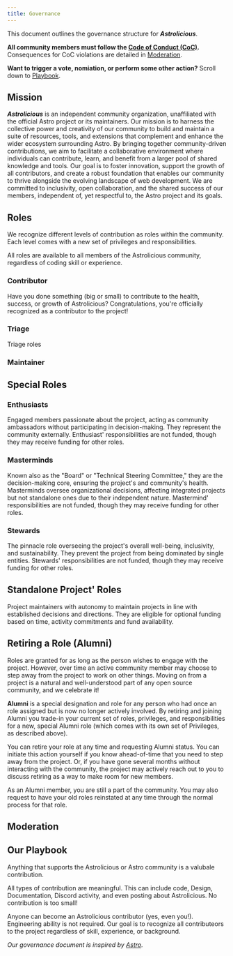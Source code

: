 ```yaml
---
title: Governance
---
```


This document outlines the governance structure for _**Astrolicious**_.

**All community members must follow the [Code of Conduct (CoC)](https://github.com/astrolicious/.github/blob/main/.github/CODE_OF_CONDUCT.md).**
Consequences for CoC violations are detailed in [Moderation](#moderation).

**Want to trigger a vote, nomiation, or perform some other action?**
Scroll down to [Playbook](#playbook).

## Mission

_**Astrolicious**_ is an independent community organization, unaffiliated with the official Astro project or its maintainers. Our mission is to harness the collective power and creativity of our community to build and maintain a suite of resources, tools, and extensions that complement and enhance the wider ecosystem surrounding Astro. By bringing together community-driven contributions, we aim to facilitate a collaborative environment where individuals can contribute, learn, and benefit from a larger pool of shared knowledge and tools. Our goal is to foster innovation, support the growth of all contributors, and create a robust foundation that enables our community to thrive alongside the evolving landscape of web development. We are committed to inclusivity, open collaboration, and the shared success of our members, independent of, yet respectful to, the Astro project and its goals.

## Roles

We recognize different levels of contribution as roles within the community. Each level comes with a new set of privileges and responsibilities.

All roles are available to all members of the Astrolicious community, regardless of coding skill or experience.

### Contributor

Have you done something (big or small) to contribute to the health, success, or growth of Astrolicious? Congratulations, you're officially recognized as a contributor to the project!

### Triage

Triage roles

### Maintainer

## Special Roles

### Enthusiasts

Engaged members passionate about the project, acting as community ambassadors without participating in decision-making. They represent the community externally. Enthusiast' responsibilities are not funded, though they may receive funding for other roles.

### Masterminds

Known also as the "Board" or "Technical Steering Committee," they are the decision-making core, ensuring the project's and community's health. Masterminds oversee organizational decisions, affecting integrated projects but not standalone ones due to their independent nature. Mastermind' responsibilities are not funded, though they may receive funding for other roles.

### Stewards

The pinnacle role overseeing the project's overall well-being, inclusivity, and sustainability. They prevent the project from being dominated by single entities. Stewards' responsibilities are not funded, though they may receive funding for other roles.

## Standalone Project' Roles
Project maintainers with autonomy to maintain projects in line with established decisions and directions. They are eligible for optional funding based on time, activity commitments and fund availability.

## Retiring a Role (Alumni)

Roles are granted for as long as the person wishes to engage with the project. However, over time an active community member may choose to step away from the project to work on other things. Moving on from a project is a natural and well-understood part of any open source community, and we celebrate it!

**Alumni** is a special designation and role for any person who had once an role assigned but is now no longer actively involved. By retiring and joining Alumni you trade-in your current set of roles, privileges, and responsibilities for a new, special Alumni role (which comes with its own set of Privileges, as described above).

You can retire your role at any time and requesting Alumni status. You can initiate this action yourself if you know ahead-of-time that you need to step away from the project. Or, if you have gone several months without interacting with the community, the project may actively reach out to you to discuss retiring as a way to make room for new members.

As an Alumni member, you are still a part of the community. You may also request to have your old roles reinstated at any time through the normal process for that role.

## Moderation

## Our Playbook
Anything that supports the Astrolicious or Astro community is a valubale contribution.

All types of contribution are meaningful. This can include code, Design, Documentation, Discord activity, and even posting about Astrolicious. No contribution is too small!

Anyone can become an Astrolicious contributor (yes, even you!). Engineering ability is not required. Our goal is to recognize all contributeors to the project regardless of skill, experience, or background.

_Our governance document is inspired by [Astro](https://github.com/withastro/.github/blob/main/GOVERNANCE.md)._
